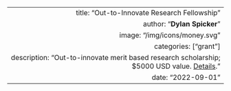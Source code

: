 ---
  title: "Out-to-Innovate Research Fellowship"
  author: "**Dylan Spicker**"
  image: "/img/icons/money.svg"
  categories: ["grant"]
  description: "Out-to-innovate merit based research scholarship; $5000 USD value. [Details](https://www.outtoinnovate.org/assets/docs/bulletin/2023-Winter.pdf)."
  date: "2022-09-01"
---  